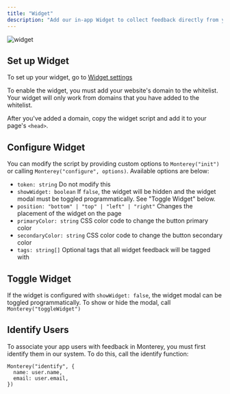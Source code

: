```yaml
---
title: "Widget"
description: "Add our in-app Widget to collect feedback directly from your website"
---
```

![widget](/images/aggregation03.png)

## Set up Widget

To set up your widget, go to [Widget settings](https://app.monterey.ai/w/default/settings/widget)

To enable the widget, you must add your website's domain to the whitelist. Your widget will only work from domains that you have added to the whitelist.

After you've added a domain, copy the widget script and add it to your page's `<head>`.


## Configure Widget
You can modify the script by providing custom options to `Monterey("init")` or calling `Monterey("configure", options)`. Available options are below:

- `token: string` Do not modify this
- `showWidget: boolean` If `false`, the widget will be hidden and the widget modal must be toggled programmatically. See "Toggle Widget" below.
- `position: "bottom" | "top" | "left" | "right"` Changes the placement of the widget on the page
- `primaryColor: string` CSS color code to change the button primary color
- `secondaryColor: string` CSS color code to change the button secondary color
- `tags: string[]` Optional tags that all widget feedback will be tagged with

## Toggle Widget
If the widget is configured with `showWidget: false`, the widget modal can be toggled programmatically. To show or hide the modal,
call `Monterey("toggleWidget")`

## Identify Users
To associate your app users with feedback in Monterey, you must first identify them in our system.
To do this, call the identify function:
```
Monterey("identify", {
  name: user.name,
  email: user.email,
})
```
